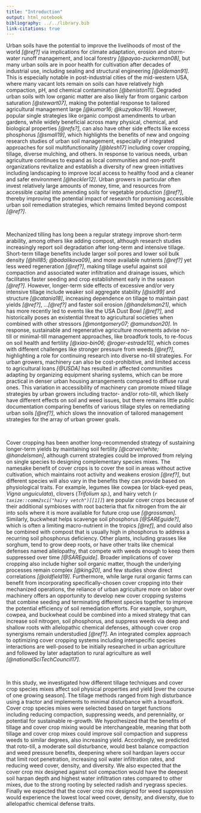 ```yaml
---
title: "Introduction"
output: html_notebook
bibliography: ../../library.bib
link-citations: true
---
```



<!-- # Outline -->

<!-- - urban soils -->
<!-- - tilling -->
<!-- - cover cropping [mixes] -->
<!-- - this study -->


Urban soils have the potential to improve the livelihoods of most of the world *[@ref?]* via implications for climate adaptation, erosion and storm-water runoff management, and local forestry *[@payao-zuckerman08]*, but many urban soils are in poor health for cultivation after decades of industrial use, including sealing and structural engineering *[@oldeman91]*.
This is especially notable in post-industrial cities of the mid-western USA, where many vacant lots remain on soils can have relatively high compaction, pH, and chemical contamination *[@beniston11]*.
Degraded urban soils with low organic matter are also likely far from organic carbon saturation *[@stewart07]*, making the potential response to tailored agricultural management large *[@kumar16; @kuzyakov19]*.
However, popular single strategies like organic compost amendments to urban gardens, while widely beneficial across many physical, chemical, and biological properties *[@refs?]*, can also have other side effects like excess phosphorus *[@small19]*, which highlights the benefits of new and ongoing research studies of urban soil management, especially of integrated approaches for soil multifunctionality *[@blesh17]* including cover cropping, tillage, diverse mulching, and others.
In response to various needs, urban agriculture continues to expand as local communities and non-profit organizations revitalize and establish a diversity of new green initiatives including landscaping to improve local access to healthy food and a cleaner and safer environment *[@heckler12]*. 
Urban growers in particular often invest relatively large amounts of money, time, and resources from accessible capital into amending soils for vegetable production *[@ref?]*, 
thereby improving the potential impact of research for promising accessible urban soil remediation strategies, which remains limited beyond compost *[@ref?]*.

\

Mechanized tilling has long been a regular strategy improve short-term arability, among others like adding compost, although research studies increasingly report soil degradation after long-term and intensive tillage.
Short-term tillage benefits include larger soil pores and lower soil bulk density *[@hill85; @badalikova09]*, and more available nutrients *[@ref?]* yet less weed regeneration *[@ref?]*, making tillage useful against soil compaction and associated water infiltration and drainage issues, which facilitates faster seeding and crop establishment early in the season *[@ref?]*.
However, longer-term side effects of excessive and/or very intensive tillage include weaker soil aggregate stability *[@six99]* and structure *[@catania18]*, increasing dependence on tillage to maintain past yields *[@ref?]*, ...*[@ref?]* and faster soil erosion *[@handelsman21]*, which has more recently led to events like the USA Dust Bowl *[@ref?]*, and historically poses an existential threat to agricultural societies when combined with other stressors *[@montgomery07; @amundson20]*.
In response, sustainable and regenerative agriculture movements advise no-till or minimal-till management approaches, like broadfork tools, to re-focus on soil health and fertility *[@xiao-bin06; @roger-estrade10]*, which comes with different challenges like stronger pressure from weeds *[@ref?]*, highlighting a role for continuing research into diverse no-till strategies.
For urban growers, machinery can also be cost-prohibitive, and limited access to agricultural loans *[@USDA]* has resulted in affected communities adapting by organizing equipment sharing systems, which can be more practical in denser urban housing arrangements compared to diffuse rural ones.
This variation in accessibility of machinery can promote mixed tillage strategies by urban growers including tractor- and/or roto-till, which likely have different effects on soil and weed issues, but there remains little public documentation comparing benefits of various tillage styles on remediating urban soils *[@ref?]*, which slows the innovation of tailored management strategies for the array of urban grower goals.

\

Cover cropping has been another long-recommended strategy of sustaining longer-term yields by maintaining soil fertility *[@carver/white; @handelsman]*, although current strategies could be improved from relying on single species to designing complementary species mixes.
The namesake benefit of cover crops is to cover the soil in areas without active cultivation, which maintains root activity and weakens erosion *[@ref?]*, but different species will also vary in the benefits they can provide based on physiological traits.
For example, legumes like cowpea (or black-eyed peas, *Vigna unguiculata*), clovers (*Trifolium sp.*), and hairy vetch (*`r taxize::comm2sci("hairy vetch")[[1]]`*) are popular cover crops because of their additional symbioses with root bacteria that fix nitrogen from the air into soils where it is more available for future crop use *[@grossman]*.
Similarly, buckwheat helps scavenge soil phosphorus *[@SAREguide?]*, which is often a limiting macro-nutrient in the tropics *[@ref]*, and could also be combined with compost that is usually high in phosphorus to address a recurring soil phosphorus deficiency.
Other plants, including grasses like sorghum, tend to grow deep roots, or have other traits like chemical defenses named allelopathy, that compete with weeds enough to keep them suppressed over time *[@SAREguide]*.
Broader implications of cover cropping also include higher soil organic matter, though the underlying processes remain complex *[@king20]*, and few studies show direct correlations *[@oldfield19]*.
Furthermore, while large rural organic farms can benefit from incorporating specifically-chosen cover cropping into their mechanized operations, the reliance of urban agriculture more on labor over machinery offers an opportunity to develop new cover cropping systems that combine seeding and terminating different species together to improve the potential efficiency of soil remediation efforts.
For example, sorghum, cowpea, and buckwheat could be combined into a mixed strategy that can increase soil nitrogen, soil phosphorus, and suppress weeds via deep and shallow roots with allelopathic chemical defenses, although cover crop synergisms remain understudied *[@ref?]*.
An integrated complex approach to optimizing cover cropping systems including interspecific species interactions are well-posed to be initially researched in urban agriculture and followed by later adaptation to rural agriculture as well *[@nationalSciTechCouncil17]*.

\

In this study, we investigated how different tillage techniques and cover crop species mixes affect soil physical properties and yield [over the course of one growing season].
The tillage methods ranged from high disturbance using a tractor and implements to minimal disturbance with a broadfork. 
Cover crop species mixes were selected based on target functions including reducing compaction, suppressing weeds, and perenniality, or potential for sustainable re-growth. 
We hypothesized that the benefits of tillage and cover crop mixing would be interchangeable, meaning that both tillage and cover crop mixes could improve soil compaction and suppress weeds to similar degrees, also increasing yield.
Accordingly, we predicted that roto-till, a moderate soil disturbance, would best balance compaction and weed pressure benefits, deepening where soil hardpan layers occur that limit root penetration, increasing soil water infiltration rates, and reducing weed cover, density, and diversity. 
We also expected that the cover crop mix designed against soil compaction would have the deepest soil harpan depth and highest water infiltration rates compared to other mixes, due to the strong rooting by selected radish and ryegrass species.
Finally we expected that the cover crop mix designed for weed suppression would experience the lowest local weed cover, density, and diversity, due to allelopathic chemical defense traits.
